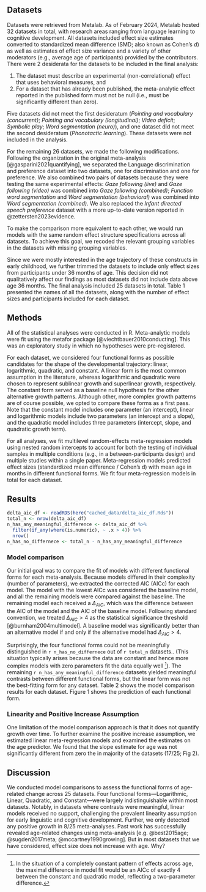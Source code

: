 
## Datasets 

Datasets were retrieved from Metalab. As of February 2024, Metalab hosted 32 datasets in total, with research areas ranging from language learning to cognitive development. All datasets included effect size estimates converted to standardized mean difference (SMD; also known as Cohen’s *d*) as well as estimates of effect size variance and a variety of other moderators (e.g., average age of participants) provided by the contributors. There were 2 desiderata for the datasets to be included in the final analysis: 

1. The dataset must describe an experimental (non-correlational) effect that uses behavioral measures, and 
2. For a dataset that has already been published, the meta-analytic effect reported in the published form must not be null (i.e., must be significantly different than zero). 

Five datasets did not meet the first desideratum (*Pointing and vocabulary (concurrent)*; *Pointing and vocabulary (longitudinal)*; *Video deficit*; *Symbolic play*; *Word segmentation (neuro)*), and one dataset did not meet the second desideratum (*Phonotactic learning*). These datasets were not included in the analysis. 

For the remaining 26 datasets, we made the following modifications. Following the organization in the original meta-analysis [@gasparini2021quantifying], we separated the Language discrimination and preference dataset into two datasets, one for discrimination and one for preference. We also combined two pairs of datasets because they were testing the same experimental effects: *Gaze following (live)* and *Gaze following (video)* was combined into *Gaze following (combined)*; *Function word segmentation* and *Word segmentation (behavioral)* was combined into *Word segmentation (combined)*. We also replaced the *Infant directed speech preference* dataset with a more up-to-date version reported in @zettersten2023evidence. 

To make the comparison more equivalent to each other, we would run models with the same random effect structure specifications across all datasets. To achieve this goal, we recoded the relevant grouping variables in the datasets with missing grouping variables. 

Since we were mostly interested in the age trajectory of these constructs in early childhood, we further trimmed the datasets to include only effect sizes from participants under 36 months of age. This decision did not qualitatively affect our findings as most datasets did not include data above age 36 months. The final analysis included 25 datasets in total. Table 1 presented the names of all the datasets, along with the number of effect sizes and participants included for each dataset. 

## Methods

All of the statistical analyses were conducted in R. Meta-analytic models were fit using the metafor package [@viechtbauer2010conducting]. This was an exploratory study in which no hypotheses were pre-registered.

For each dataset, we considered four functional forms as possible candidates for the shape of the developmental trajectory: linear, logarithmic, quadratic, and constant. A linear form is the most common assumption in the literature, whereas logarithmic and quadratic were chosen to represent sublinear growth and superlinear growth, respectively. The constant form served as a baseline null hypothesis for the other alternative growth patterns. Although other, more complex growth patterns are of course possible, we opted to compare these forms as a first pass. Note that the constant model includes one parameter (an intercept), linear and logarithmic models include two parameters (an intercept and a slope), and the quadratic model includes three parameters (intercept, slope, and quadratic growth term). 

For all analyses, we fit multilevel random-effects meta-regression models using nested random intercepts to account for both the testing of individual samples in multiple conditions (e.g., in a between-participants design) and multiple studies within a single paper. Meta-regression models predicted effect sizes (standardized mean difference / Cohen’s d) with mean age in months in different functional forms. We fit four meta-regression models in total for each dataset. 

## Results

```r
delta_aic_df <- readRDS(here("cached_data/delta_aic_df.Rds"))
total_n <- nrow(delta_aic_df)
n_has_any_meaningful_difference <- delta_aic_df %>% 
  filter(if_any(where(is.numeric), ~ .x > 4)) %>% 
  nrow()
n_has_no_differnece <- total_n - n_has_any_meaningful_difference
```

### Model comparison 

Our initial goal was to compare the fit of models with different functional forms for each meta-analysis. Because models differed in their complexity (number of parameters), we extracted the corrected AIC (AICc) for each model. The model with the lowest AICc was considered the baseline model, and all the remaining models were compared against the baseline. The remaining model each received a $\Delta_{AIC}$, which was the difference between the AIC of the model and the AIC of the baseline model. Following standard convention, we treated $\Delta_{AIC} > 4$ as the statistical significance threshold [@burnham2004multimodel]. A baseline model was significantly better than an alternative model if and only if the alternative model had  $\Delta_{AIC} > 4$. 

Surprisingly, the four functional forms could not be meaningfully distinguished in `r n_has_no_differnece` out of `r total_n` datasets.. (This situation typically arises because the data are constant and hence more complex models with zero parameters fit the data equally well ^[In the situation of a completely constant pattern of effects across age, the maximal difference in model fit would be an AICc of exactly 4 between the constant and quadratic model, reflecting a two-parameter difference.]). The remaining `r n_has_any_meaningful_difference` datasets yielded meaningful contrasts between different functional forms, but the linear form was not the best-fitting form for any dataset. Table 2 shows the model comparison results for each dataset. Figure 1 shows the prediction of each functional form.  


### Linearity and Positive Increase Assumption

One limitation of the model comparison approach is that it does not quantify growth over time. To further examine the positive increase assumption, we estimated linear meta-regression models and examined the estimates on the age predictor. We found that the slope estimate for age was not significantly different from zero the in majority of the datasets (17/25; Fig 2). 

## Discussion 

We conducted model comparisons to assess the functional forms of age-related change across 25 datasets. Four functional forms—Logarithmic, Linear, Quadratic, and Constant—were largely indistinguishable within most datasets. Notably, in datasets where contrasts were meaningful, linear models received no support, challenging the prevalent linearity assumption for early linguistic and cognitive development. Further, we only detected any positive growth in 8/25 meta-analyses. Past work has successfully revealed age-related changes using meta-analysis [e.g. @best2015age; @sugden2017meta; @mccartney1990growing]. But in most datasets that we have considered, effect size does not increase with age. Why? 



